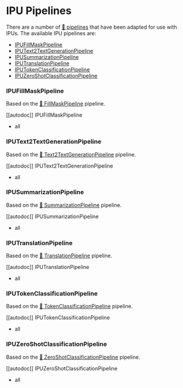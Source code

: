 <!---
Copyright 2023 The HuggingFace Team. All rights reserved.

Licensed under the Apache License, Version 2.0 (the "License");
you may not use this file except in compliance with the License.
You may obtain a copy of the License at

    http://www.apache.org/licenses/LICENSE-2.0

Unless required by applicable law or agreed to in writing, software
distributed under the License is distributed on an "AS IS" BASIS,
WITHOUT WARRANTIES OR CONDITIONS OF ANY KIND, either express or implied.
See the License for the specific language governing permissions and
limitations under the License.
-->

# IPU Pipelines

There are a number of [🤗 pipelines](https://huggingface.co/docs/transformers/main_classes/pipelines) that have been adapted for use with IPUs. The available IPU pipelines are:

* [IPUFillMaskPipeline](#IPUFillMaskPipeline)
* [IPUText2TextGenerationPipeline](#IPUText2TextGenerationPipeline)
* [IPUSummarizationPipeline](#IPUSummarizationPipeline)
* [IPUTranslationPipeline](#IPUTranslationPipeline)
* [IPUTokenClassificationPipeline](#IPUTokenClassificationPipeline)
* [IPUZeroShotClassificationPipeline](#IPUZeroShotClassificationPipeline)


### IPUFillMaskPipeline

Based on the [🤗 FillMaskPipeline](https://huggingface.co/docs/transformers/main/en/main_classes/pipelines#transformers.FillMaskPipeline) pipeline.

[[autodoc]] IPUFillMaskPipeline
  - all

### IPUText2TextGenerationPipeline

Based on the [🤗 Text2TextGenerationPipeline](https://huggingface.co/docs/transformers/main/en/main_classes/pipelines#transformers.Text2TextGenerationPipeline) pipeline.

[[autodoc]] IPUText2TextGenerationPipeline
  - all

### IPUSummarizationPipeline

Based on the [🤗 SummarizationPipeline](https://huggingface.co/docs/transformers/main/en/main_classes/pipelines#transformers.SummarizationPipeline) pipeline.

[[autodoc]] IPUSummarizationPipeline
  - all

### IPUTranslationPipeline

Based on the [🤗 TranslationPipeline](https://huggingface.co/docs/transformers/main/en/main_classes/pipelines#transformers.TranslationPipeline) pipeline.

[[autodoc]] IPUTranslationPipeline
  - all

### IPUTokenClassificationPipeline

Based on the [🤗 TokenClassificationPipeline](https://huggingface.co/docs/transformers/main/en/main_classes/pipelines#transformers.TokenClassificationPipeline) pipeline.

[[autodoc]] IPUTokenClassificationPipeline
  - all

### IPUZeroShotClassificationPipeline

Based on the [🤗 ZeroShotClassificationPipeline](https://huggingface.co/docs/transformers/main/en/main_classes/pipelines#transformers.ZeroShotClassificationPipeline) pipeline.

[[autodoc]] IPUZeroShotClassificationPipeline
  - all